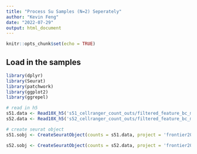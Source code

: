 ---
title: "Process Su Samples (N=2) Seperately"
author: "Kevin Feng"
date: "2022-07-29"
output: html_document
---

```{r setup, include=FALSE}
knitr::opts_chunk$set(echo = TRUE)
```

## Load in the samples 
```{r import data, message=FALSE}
library(dplyr)
library(Seurat)
library(patchwork)
library(ggplot2)
library(ggrepel)

# read in h5
s51.data <- Read10X_h5('s51_cellranger_count_outs/filtered_feature_bc_matrix.h5')
s52.data <- Read10X_h5('s52_cellranger_count_outs/filtered_feature_bc_matrix.h5')

# create seurat object
s51.sobj <- CreateSeuratObject(counts = s51.data, project = 'frontier2021.s51', min.cells = 5, min.features = 200) # 11298 cells, 17146  features

s52.sobj <- CreateSeuratObject(counts = s52.data, project = 'frontier2021.s52', min.cells = 5, min.features = 200) # 11277 cells, 17182 features
```